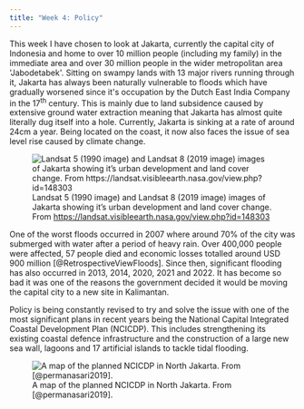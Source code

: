 ```yaml
---
title: "Week 4: Policy"
---
```


This week I have chosen to look at Jakarta, currently the capital city of Indonesia and home to over 10 million people (including my family) in the immediate area and over 30 million people in the wider metropolitan area \'Jabodetabek\'. Sitting on swampy lands with 13 major rivers running through it, Jakarta has always been naturally vulnerable to floods which have gradually worsened since it\'s occupation by the Dutch East India Company in the 17^th^ century. This is mainly due to land subsidence caused by extensive ground water extraction meaning that Jakarta has almost quite literally dug itself into a hole. Currently, Jakarta is sinking at a rate of around 24cm a year. Being located on the coast, it now also faces the issue of sea level rise caused by climate change.

![Landsat 5 (1990 image) and Landsat 8 (2019 image) images of Jakarta showing it's urban development and land cover change. From <https://landsat.visibleearth.nasa.gov/view.php?id=148303> ](jakarta_landcover.png){fig-align="center"}

One of the worst floods occurred in 2007 where around 70% of the city was submerged with water after a period of heavy rain. Over 400,000 people were affected, 57 people died and economic losses totalled around USD 900 million \[\@RetrospectiveViewFloods\]. Since then, significant flooding has also occurred in 2013, 2014, 2020, 2021 and 2022. It has become so bad it was one of the reasons the government decided it would be moving the capital city to a new site in Kalimantan.

Policy is being constantly revised to try and solve the issue with one of the most significant plans in recent years being the National Capital Integrated Coastal Development Plan (NCICDP). This includes strengthening its existing coastal defence infrastructure and the construction of a large new sea wall, lagoons and 17 artificial islands to tackle tidal flooding.

![A map of the planned NCICDP in North Jakarta. From [@permanasari2019].](garuda_island.png){fig-align="center"}
